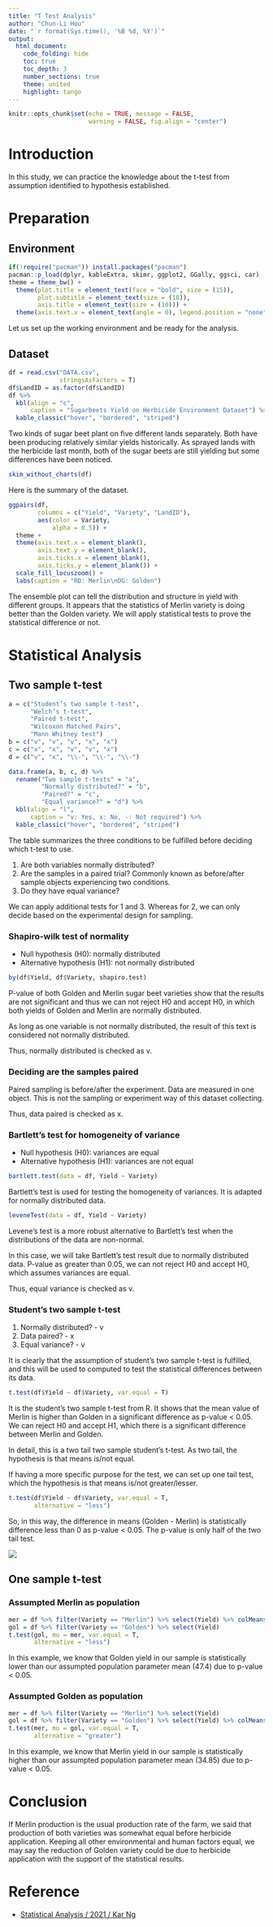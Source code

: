 ```yaml
---
title: "T Test Analysis"
author: "Chun-Li Hou"
date: "`r format(Sys.time(), '%B %d, %Y')`"
output: 
  html_document:
    code_folding: hide
    toc: true
    toc_depth: 3
    number_sections: true
    theme: united
    highlight: tango
---
```


```r
knitr::opts_chunk$set(echo = TRUE, message = FALSE, 
                      warning = FALSE, fig.align = "center")
```

# Introduction

In this study, we can practice the knowledge about the t-test from assumption identified to hypothesis established.

# Preparation

## Environment

```r
if(!require("pacman")) install.packages("pacman")
pacman::p_load(dplyr, kableExtra, skimr, ggplot2, GGally, ggsci, car)
theme = theme_bw() +
  theme(plot.title = element_text(face = "bold", size = (15)),
        plot.subtitle = element_text(size = (10)),
        axis.title = element_text(size = (10))) +
  theme(axis.text.x = element_text(angle = 0), legend.position = "none")
```

Let us set up the working environment and be ready for the analysis.

## Dataset

```r
df = read.csv("DATA.csv",
              stringsAsFactors = T)
df$LandID = as.factor(df$LandID)
df %>% 
  kbl(align = "c",
      caption = "Sugarbeets Yield on Herbicide Environment Dataset") %>% 
  kable_classic("hover", "bordered", "striped")
```

Two kinds of sugar beet plant on five different lands separately. Both have been producing relatively similar yields historically. As sprayed lands with the herbicide last month, both of the sugar beets are still yielding but some differences have been noticed.

```r
skim_without_charts(df)
```

Here is the summary of the dataset.

```r
ggpairs(df,
        columns = c("Yield", "Variety", "LandID"),
        aes(color = Variety,
            alpha = 0.5)) +
  theme +
  theme(axis.text.x = element_blank(),
        axis.text.y = element_blank(),
        axis.ticks.x = element_blank(),
        axis.ticks.y = element_blank()) +
  scale_fill_locuszoom() +
  labs(caption = "RD: Merlin\nOG: Golden")
```

The ensemble plot can tell the distribution and structure in yield with different groups. It appears that the statistics of Merlin variety is doing better than the Golden variety. We will apply statistical tests to prove the statistical difference or not.

# Statistical Analysis

## Two sample t-test

```r
a = c("Student’s two sample t-test",
      "Welch’s t-test",
      "Paired t-test",
      "Wilcoxon Matched Pairs",
      "Mann Whitney test")
b = c("v", "v", "v", "x", "x")
c = c("x", "x", "v", "v", "x")
d = c("v", "x", "\\-", "\\-", "\\-")

data.frame(a, b, c, d) %>% 
  rename("Two sample t-tests" = "a",
         "Normally distributed?" = "b",
         "Paired?" = "c",
         "Equal variance?" = "d") %>% 
  kbl(align = "l",
      caption = "v: Yes, x: No, -: Not required") %>% 
  kable_classic("hover", "bordered", "striped")
```

The table summarizes the three conditions to be fulfilled before deciding which t-test to use.

1. Are both variables normally distributed?
2. Are the samples in a paired trial? Commonly known as before/after sample objects experiencing two conditions.
3. Do they have equal variance?

We can apply additional tests for 1 and 3. Whereas for 2, we can only decide based on the experimental design for sampling.

### Shapiro-wilk test of normality

- Null hypothesis (H0): normally distributed
- Alternative hypothesis (H1): not normally distributed

```r
by(df$Yield, df$Variety, shapiro.test)
```

P-value of both Golden and Merlin sugar beet varieties show that the results are not significant and thus we can not reject H0 and accept H0, in which both yields of Golden and Merlin are normally distributed.

As long as one variable is not normally distributed, the result of this text is considered not normally distributed.

Thus, normally distributed is checked as v.

### Deciding are the samples paired

Paired sampling is before/after the experiment. Data are measured in one object. This is not the sampling or experiment way of this dataset collecting.

Thus, data paired is checked as x.

### Bartlett's test for homogeneity of variance

- Null hypothesis (H0): variances are equal
- Alternative hypothesis (H1): variances are not equal

```r
bartlett.test(data = df, Yield ~ Variety)
```

Bartlett's test is used for testing the homogeneity of variances. It is adapted for normally distributed data.

```r
leveneTest(data = df, Yield ~ Variety)
```

Levene's test is a more robust alternative to Bartlett's test when the distributions of the data are non-normal.

In this case, we will take Bartlett's test result due to normally distributed data. P-value as greater than 0.05, we can not reject H0 and accept H0, which assumes variances are equal.

Thus, equal variance is checked as v.

### Student’s two sample t-test

1. Normally distributed? - v
2. Data paired? - x
3. Equal variance? - v

It is clearly that the assumption of student's two sample t-test is fulfilled, and this will be used to computed to test the statistical differences between its data.

```r
t.test(df$Yield ~ df$Variety, var.equal = T)
```

It is the student's two sample t-test from R. It shows that the mean value of Merlin is higher than Golden in a significant difference as p-value < 0.05. We can reject H0 and accept H1, which there is a significant difference between Merlin and Golden.

In detail, this is a two tail two sample student's t-test. As two tail, the hypothesis is that means is/not equal.

If having a more specific purpose for the test, we can set up one tail test, which the hypothesis is that means is/not greater/lesser.

```r
t.test(df$Yield ~ df$Variety, var.equal = T,
       alternative = "less")
```

So, in this way, the difference in means (Golden - Merlin) is statistically difference less than 0 as p-value < 0.05. The p-value is only half of the two tail test.

![](PIC.JPG)

## One sample t-test

### Assumpted Merlin as population

```r
mer = df %>% filter(Variety == "Merlin") %>% select(Yield) %>% colMeans() %>% unname()
gol = df %>% filter(Variety == "Golden") %>% select(Yield)
t.test(gol, mu = mer, var.equal = T,
       alternative = "less")
```

In this example, we know that Golden yield in our sample is statistically lower than our assumpted population parameter mean (47.4) due to p-value < 0.05.

### Assumpted Golden as population

```r
mer = df %>% filter(Variety == "Merlin") %>% select(Yield)
gol = df %>% filter(Variety == "Golden") %>% select(Yield) %>% colMeans() %>% unname()
t.test(mer, mu = gol, var.equal = T,
       alternative = "greater")
```

In this example, we know that Merlin yield in our sample is statistically higher than our assumpted population parameter mean (34.85) due to p-value < 0.05.

# Conclusion

If Merlin production is the usual production rate of the farm, we said that production of both varieties was somewhat equal before herbicide application. Keeping all other environmental and human factors equal, we may say the reduction of Golden variety could be due to herbicide application with the support of the statistical results.

# Reference

- [Statistical Analysis / 2021 / Kar Ng](https://t.ly/ZOO7)
